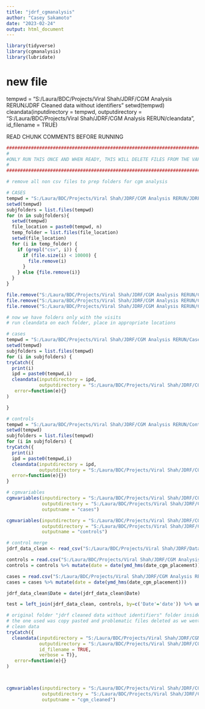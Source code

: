 ---
title: "jdrf_cgmanalysis"
author: "Casey Sakamoto"
date: "2023-02-24"
output: html_document
---

```{r setup, include=FALSE}
library(tidyverse)
library(cgmanalysis)
library(lubridate)
```
# new file
tempwd = "S:/Laura/BDC/Projects/Viral Shah/JDRF/CGM Analysis RERUN/JDRF Cleaned data without identifiers"
setwd(tempwd)
cleandata(inputdirectory = tempwd,
          outputdirectory = "S:/Laura/BDC/Projects/Viral Shah/JDRF/CGM Analysis RERUN/cleandata",
          id_filename = TRUE)

READ CHUNK COMMENTS BEFORE RUNNING
```{r remove non csv, eval=FALSE}
############################################################################################
#
#ONLY RUN THIS ONCE AND WHEN READY, THIS WILL DELETE FILES FROM THE VAR tempwd SO BE CAREFUL
#
############################################################################################

# remove all non csv files to prep folders for cgm analysis

# CASES
tempwd = "S:/Laura/BDC/Projects/Viral Shah/JDRF/CGM Analysis RERUN/JDRF Cleaned data without identifiers"
setwd(tempwd)
subjfolders = list.files(tempwd)
for (n in subjfolders){
  setwd(tempwd)
  file_location = paste0(tempwd, n)
  temp_folder = list.files(file_location)
  setwd(file_location)
  for (i in temp_folder) {
    if (grepl("csv", i)) {
      if (file.size(i) < 10000) {
        file.remove(i)
      }
    } else {file.remove(i)}
  }
}

file.remove("S:/Laura/BDC/Projects/Viral Shah/JDRF/CGM Analysis RERUN/Cases/Case 006/~$006 Summary.xlsx")
file.remove("S:/Laura/BDC/Projects/Viral Shah/JDRF/CGM Analysis RERUN/Control/Control 227/~$227 Summary.xlsx")
file.remove("S:/Laura/BDC/Projects/Viral Shah/JDRF/CGM Analysis RERUN/Control/Control 299/~$299 Summary.xlsx")

```

```{r cgmanalysis}
# now we have folders only with the visits
# run cleandata on each folder, place in appropriate locations

# cases
tempwd = "S:/Laura/BDC/Projects/Viral Shah/JDRF/CGM Analysis RERUN/Cases/"
setwd(tempwd)
subjfolders = list.files(tempwd)
for (i in subjfolders) {
tryCatch({
  print(i)
  ipd = paste0(tempwd,i)
  cleandata(inputdirectory = ipd,
            outputdirectory = "S:/Laura/BDC/Projects/Viral Shah/JDRF/CGM Analysis RERUN/test_case", verbose = T)},
   error=function(e){}
)

}

# controls
tempwd = "S:/Laura/BDC/Projects/Viral Shah/JDRF/CGM Analysis RERUN/Control/"
setwd(tempwd)
subjfolders = list.files(tempwd)
for (i in subjfolders) {
tryCatch({
  print(i)
  ipd = paste0(tempwd,i)
  cleandata(inputdirectory = ipd,
            outputdirectory = "S:/Laura/BDC/Projects/Viral Shah/JDRF/CGM Analysis RERUN/test_control", verbose = T)},
  error=function(e){})
}

# cgmvariables
cgmvariables(inputdirectory = "S:/Laura/BDC/Projects/Viral Shah/JDRF/CGM Analysis RERUN/test_case",
             outputdirectory = "S:/Laura/BDC/Projects/Viral Shah/JDRF/CGM Analysis RERUN/",
             outputname = "cases")

cgmvariables(inputdirectory = "S:/Laura/BDC/Projects/Viral Shah/JDRF/CGM Analysis RERUN/test_control",
             outputdirectory = "S:/Laura/BDC/Projects/Viral Shah/JDRF/CGM Analysis RERUN/",
             outputname = "controls")
```



```{r data combine}
# control merge 
jdrf_data_clean <- read_csv("S:/Laura/BDC/Projects/Viral Shah/JDRF/Data_Cleaned/jdrf_data_clean.csv")

controls = read.csv("S:/Laura/BDC/Projects/Viral Shah/JDRF/CGM Analysis RERUN/controls.csv")
controls = controls %>% mutate(date = date(ymd_hms(date_cgm_placement)))

cases = read.csv("S:/Laura/BDC/Projects/Viral Shah/JDRF/CGM Analysis RERUN/cases.csv")
cases = cases %>% mutate(date = date(ymd_hms(date_cgm_placement)))

jdrf_data_clean$Date = date(jdrf_data_clean$Date)

test = left_join(jdrf_data_clean, controls, by=c('Date'='date')) %>% unique()
```

```{r cleandata, eval=FALSE}
# original folder "jdrf cleaned data without identifiers" folder inside DATA RAW 
# the one used was copy pasted and problematic files deleted as we went
# clean data
tryCatch({
  cleandata(inputdirectory = "S:/Laura/BDC/Projects/Viral Shah/JDRF/CGM Analysis RERUN/JDRF Cleaned data without identifiers",
            outputdirectory = "S:/Laura/BDC/Projects/Viral Shah/JDRF/CGM Analysis RERUN/cleandata",
            id_filename = TRUE,
            verbose = T)},
   error=function(e){}
)



cgmvariables(inputdirectory = "S:/Laura/BDC/Projects/Viral Shah/JDRF/CGM Analysis RERUN/cleandata",
             outputdirectory = "S:/Laura/BDC/Projects/Viral Shah/JDRF/CGM Analysis RERUN/",
             outputname = "cgm_cleaned")

```